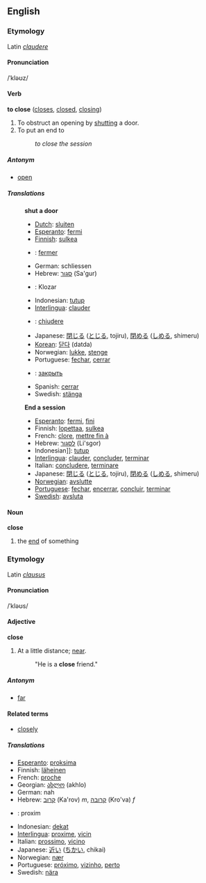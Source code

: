 ==English==

===Etymology===
Latin ''[[claudere]]''

====Pronunciation====
/ˈkləʊz/

==== Verb ====
'''to close'''  ([[closes]], [[closed]], [[closing]])
#To obstruct an opening by [[shut]]ting a door.
#To put an end to
#:''to close the session''

=====Antonym=====
*[[open]]

=====Translations=====
:'''shut a door'''
:*[[Dutch]]: [[sluiten]]
:*[[Esperanto]]: [[fermi]]
:*[[Finnish]]: [[sulkea]]
:*{{fr}}: [[fermer]]
:*German: schliessen
:*Hebrew: [[סגור]] (Sa'gur)
:*{{io}}: Klozar
:*Indonesian: [[tutup]]
:*[[Interlingua]]: [[clauder]]
:*{{it}}: [[chiudere]]
:*Japanese: [[閉じる]] ([[とじる]], tojiru), [[閉める]] ([[しめる]], shimeru)
:*[[Korean]]: [[닫다]] (datda)
:*Norwegian: [[lukke]], [[stenge]]
:*Portuguese: [[fechar]], [[cerrar]]
:*{{ru}}: [[закрыть]]
:*Spanish: [[cerrar]]
:*Swedish: [[stänga]]
:'''End a session'''
:*[[Esperanto]]: [[fermi]], [[fini]]
:*Finnish: [[lopettaa]], [[sulkea]]
:*French: [[clore]], [[mettre fin à]]
:*Hebrew: [[לסגור]] (Li'sgor)
:*Indonesian]]: [[tutup]]
:*[[Interlingua]]: [[clauder]], [[concluder]], [[terminar]]
:*Italian: [[concludere]], [[terminare]]
:*Japanese: [[閉じる]] ([[とじる]], tojiru), [[閉める]] ([[しめる]], shimeru)
:*[[Norwegian]]: [[avslutte]]
:*[[Portuguese]]: [[fechar]], [[encerrar]], [[concluir]], [[terminar]]
:*[[Swedish]]: [[avsluta]]

====Noun====
'''close'''
#the [[end]] of something

===Etymology===
Latin ''[[clausus]]''

====Pronunciation====
/ˈkləʊs/

==== Adjective ====
'''close'''
#At a little distance; [[near]].
#:"He is a '''close''' friend."

=====Antonym=====
*[[far]]

====Related terms====
*[[closely]]

===== Translations =====
*[[Esperanto]]: [[proksima]]
*Finnish: [[läheinen]]
*French: [[proche]]
*Georgian: [[ახლო]] (akhlo)
*German: nah
*Hebrew: [[קרוב]] (Ka'rov) ''m'', [[קרובה]] (Kro'va) ''f''
*{{io}}: proxim
*Indonesian: [[dekat]]
*[[Interlingua]]: [[proxime]], [[vicin]]
*Italian: [[prossimo]], [[vicino]]
*Japanese: [[近い]] ([[ちかい]], chikai)
*Norwegian: [[nær]]
*Portuguese: [[próximo]], [[vizinho]], [[perto]]
*Swedish: [[nära]]